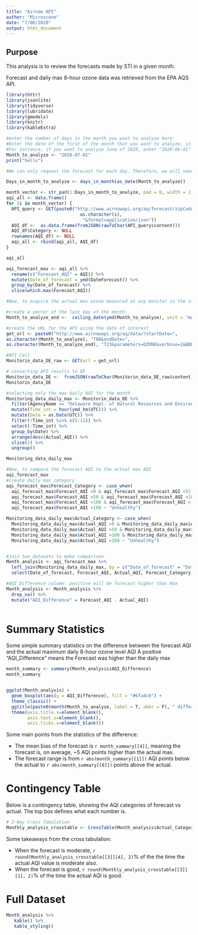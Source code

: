 ---
title: "Airnow API"
author: "Microscone"
date: "7/06/2020"
output: html_document
---

## Purpose

This analysis is to review the forecasts made by STI in a given month.

Forecast and daily max 8-hour ozone data was retrieved from the EPA AQS API. 

```{r, include = FALSE}
library(httr)
library(jsonlite)
library(tidyverse)
library(lubridate)
library(gmodels)
library(knitr)
library(kableExtra)
```

```{r}
#enter the number of days in the month you want to analyze here:
#Enter the date of the first of the month that you want to analyze, in YYYY-MM-DD Format. 
#For instance, if you want to analyze June of 2020, enter "2020-06-01"
Month_to_analyze <- "2020-07-01"
print("hello")
```


```{r, include = FALSE}
#We can only request the forecast for each day. Therefore, we will need to loop through all dates in a month, and append the records to a dataframe.

Days_in_month_to_analyze <- days_in_month(as_date(Month_to_analyze))

month_vector <- str_pad(1:Days_in_month_to_analyze, pad = 0, width = 2, "left")
aqi_all <- data.frame()
for (i in month_vector) {
  API_query <- GET(paste0("http://www.airnowapi.org/aq/forecast/zipCode/?zipCode=19806&API_KEY=428E6635-36C1-4DA8-A90A-ED982938204A&date=2020-07-",
                            as.character(i),
                             "&format=application/json"))
  AQI_df <-  as.data.frame(fromJSON(rawToChar(API_query$content)))
  AQI_df$Category <- NULL
  rownames(AQI_df) <- NULL
  aqi_all <- rbind(aqi_all, AQI_df)
}

aqi_all

aqi_forecast_max <- aqi_all %>% 
  rename(c("Forecast_AQI" = AQI)) %>% 
  mutate(Date_of_forecast = ymd(DateForecast)) %>% 
  group_by(Date_of_forecast) %>% 
  slice(which.max(Forecast_AQI))
```

```{r, include = FALSE}
#Now, to acquire the actual max ozone measured at any monitor in the state for each day.

#create a vector of the last day of the month:
Month_to_analyze_end <-  ceiling_date(ymd(Month_to_analyze), unit = "month")-days(1)

#create the URL for the API using the date of interest
get_url <- paste0("http://www.airnowapi.org/aq/data/?startDate=",
as.character(Month_to_analyze), "T00&endDate=",
as.character(Month_to_analyze_end), "T23&parameters=OZONE&verbose=1&BBOX=-75.83862,38.44498,-74.98992,39.84017&dataType=B&format=application/json&nowcastonly=0&includerawconcentrations=1&API_KEY=428E6635-36C1-4DA8-A90A-ED982938204A")

#API Call
Monitorin_data_DE_raw <- GET(url = get_url)

# converting API results to DF
Monitorin_data_DE <-  fromJSON(rawToChar(Monitorin_data_DE_raw$content))
Monitorin_data_DE

#selecting only the max daily AQI for the month
Monitoring_data_daily_max <- Monitorin_data_DE %>% 
  filter(AgencyName == "Delaware Dept. of Natural Resources and Environment") %>% rename(c("Actual_AQI" = AQI), c("8-hr Average" = Value)) %>%
  mutate(Time_int = hour(ymd_hm(UTC))) %>% 
  mutate(Date = as.Date(UTC)) %>% 
  filter(!Time_int %in% c(5:11)) %>% 
  select(-Time_int) %>% 
  group_by(Date) %>% 
  arrange(desc(Actual_AQI)) %>% 
  slice(1) %>% 
  ungroup() 

Monitoring_data_daily_max
```

```{r, include=FALSE}
#Now, to compare the forecast AQI to the actual max AQI
aqi_forecast_max
#create daily max category
aqi_forecast_max$Forecast_Category <- case_when(
  aqi_forecast_max$Forecast_AQI >0 & aqi_forecast_max$Forecast_AQI <51 ~ "Good",
  aqi_forecast_max$Forecast_AQI >50 & aqi_forecast_max$Forecast_AQI <101 ~ "Moderate", 
  aqi_forecast_max$Forecast_AQI >100 & aqi_forecast_max$Forecast_AQI < 151 ~ "Unhealthy for Sensitive Groups",
  aqi_forecast_max$Forecast_AQI >100 ~ "Unhealthy")

Monitoring_data_daily_max$Actual_Category <- case_when(
  Monitoring_data_daily_max$Actual_AQI >0 & Monitoring_data_daily_max$Actual_AQI <51 ~ "Good",
  Monitoring_data_daily_max$Actual_AQI >50 & Monitoring_data_daily_max$Actual_AQI <101 ~ "Moderate", 
  Monitoring_data_daily_max$Actual_AQI >100 & Monitoring_data_daily_max$Actual_AQI <151 ~"Unhealthy for Sensitive Groups",
  Monitoring_data_daily_max$Actual_AQI >100 ~ "Unhealthy")


#join two datasets to make comparison
Month_analysis <- aqi_forecast_max %>% 
  left_join(Monitoring_data_daily_max, by = c("Date_of_forecast" = "Date")) %>% 
  select(Date_of_forecast, Forecast_AQI, Actual_AQI, Forecast_Category, Actual_Category)

#AQI_Difference column: positive will be forecast higher than Max
Month_analysis <- Month_analysis %>% 
  drop_na() %>% 
  mutate("AQI_Difference" = Forecast_AQI - Actual_AQI)
  
```



# Summary Statistics

Some simple summary statistics on the difference between the forecast AQI and the actual maximum daily 8-hour ozone level AQI
A positive "AQI_Difference" means the Forecast was higher than the daily max

```{r, fig.height = 8, fig.width = 6, echo = F}
month_summary <- summary(Month_analysis$AQI_Difference)
month_summary


ggplot(Month_analysis) +
  geom_boxplot(aes(y = AQI_Difference), fill = "#6fa4c6") +
  theme_classic() +
  ggtitle(paste0(month(Month_to_analyze, label = T, abbr = F), " difference between Forecast \nand Daily Max", subtitle = "\nWhere positive means the forecast was \nhigher than the actual")) +
  theme(axis.title.x=element_blank(),
        axis.text.x=element_blank(),
        axis.ticks.x=element_blank())
```


Some main points from the statistics of the difference:

- The mean bias of the forecast is `r month_summary[[4]]`, meaning the forecast is, on average, ~5 AQI points higher than the actual max. 
- The forecast range is from `r abs(month_summary[[1]])` AQI points below the actual to `r abs(month_summary[[6]])` points above the actual. 


# Contingency Table

Below is a contingency table, showing the AQI categories of forecast vs actual. The top box defines what each number is. 

```{r, echo=FALSE}
# 2-Way Cross Tabulation
Monthly_analysis_crosstable <- CrossTable(Month_analysis$Actual_Category, Month_analysis$Forecast_Category)
```


Some takeaways from the cross tabulation:

- When the forecast is moderate, `r round(Monthly_analysis_crosstable[[3]][4], 2)`% of the the time the actual AQI value is moderate also.  
- When the forecast is good, `r round(Monthly_analysis_crosstable[[3]][1], 2)`% of the time the actual AQI is good. 


# Full Dataset
```{r, echo=FALSE}
Month_analysis %>% 
   kable() %>% 
   kable_styling()
```

